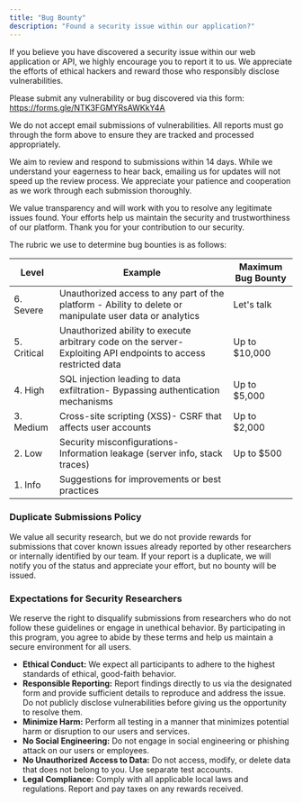 ```yaml
---
title: "Bug Bounty"
description: "Found a security issue within our application?"
---
```


If you believe you have discovered a security issue within our web application or API, we highly encourage you to report it to us. We appreciate the efforts of ethical hackers and reward those who responsibly disclose vulnerabilities.

Please submit any vulnerability or bug discovered via this form: https://forms.gle/NTK3FGMYRsAWKkY4A

We do not accept email submissions of vulnerabilities. All reports must go through the form above to ensure they are tracked and processed appropriately.

We aim to review and respond to submissions within 14 days. While we understand your eagerness to hear back, emailing us for updates will not speed up the review process. We appreciate your patience and cooperation as we work through each submission thoroughly.

We value transparency and will work with you to resolve any legitimate issues found. Your efforts help us maintain the security and trustworthiness of our platform. Thank you for your contribution to our security.

The rubric we use to determine bug bounties is as follows:

| Level       | Example                                                                                                          | Maximum Bug Bounty |
|-------------|------------------------------------------------------------------------------------------------------------------|--------------------|
| 6. Severe   | Unauthorized access to any part of the platform - Ability to delete or manipulate user data or analytics         | Let's talk         |
| 5. Critical | Unauthorized ability to execute arbitrary code on the server- Exploiting API endpoints to access restricted data | Up to $10,000      |
| 4. High     | SQL injection leading to data exfiltration- Bypassing authentication mechanisms                                  | Up to $5,000       |
| 3. Medium   | Cross-site scripting (XSS)- CSRF that affects user accounts                                                      | Up to $2,000       |
| 2. Low      | Security misconfigurations- Information leakage (server info, stack traces)                                      | Up to $500         |
| 1. Info     | Suggestions for improvements or best practices                                                                   |                    |

### Duplicate Submissions Policy
We value all security research, but we do not provide rewards for submissions that cover known issues already reported by other researchers or internally identified by our team. If your report is a duplicate, we will notify you of the status and appreciate your effort, but no bounty will be issued.

### Expectations for Security Researchers
We reserve the right to disqualify submissions from researchers who do not follow these guidelines or engage in unethical behavior. By participating in this program, you agree to abide by these terms and help us maintain a secure environment for all users.

- **Ethical Conduct:** We expect all participants to adhere to the highest standards of ethical, good-faith behavior.
- **Responsible Reporting:** Report findings directly to us via the designated form and provide sufficient details to reproduce and address the issue. Do not publicly disclose vulnerabilities before giving us the opportunity to resolve them.
- **Minimize Harm:** Perform all testing in a manner that minimizes potential harm or disruption to our users and services.
- **No Social Engineering:** Do not engage in social engineering or phishing attack on our users or employees.
- **No Unauthorized Access to Data:** Do not access, modify, or delete data that does not belong to you. Use separate test accounts.
- **Legal Compliance:** Comply with all applicable local laws and regulations. Report and pay taxes on any rewards received.
